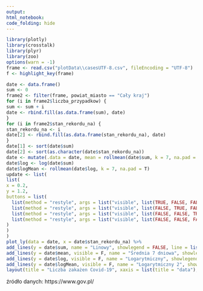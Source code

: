 ```yaml
---
output:
html_notebook:
code_folding: hide
---
```

```r
library(plotly)
library(crosstalk)
library(plyr)
library(zoo)
options(warn = -1)
frame <- read.csv("plotData\\casesUTF-8.csv", fileEncoding = "UTF-8")
f <- highlight_key(frame)

date <- data.frame()
sum <- 0
frame2 <- filter(frame, powiat_miasto == "Cały kraj")
for (i in frame2$liczba_przypadkow) {
sum <- sum + i
date <- rbind.fill(as.data.frame(sum), date)
}
for (i in frame2$stan_rekordu_na) {
stan_rekordu_na <- i
date[2] <- rbind.fill(as.data.frame(stan_rekordu_na), date)
}
date[1] <- sort(date$sum)
date[2] <- sort(as.character(date$stan_rekordu_na))
date <- mutate(.data = date, mean = rollmean(date$sum, k = 7, na.pad = T))
date$log <- log(date$sum)
date$logMean <- rollmean(date$log, k = 7, na.pad = T)
update <- list(
list(
x = 0.2,
y = 1.2,
buttons = list(
  list(method = "restyle", args = list("visible", list(TRUE, FALSE, FALSE, FALSE), list(yaxis = list(type = "linear"))), label = "Linowy"),
  list(method = "restyle", args = list("visible", list(FALSE, TRUE, FALSE, FALSE), list(yaxis = list(type = "linear"))), label = "Średnia 7 dniowa (beta)"),
  list(method = "restyle", args = list("visible", list(FALSE, FALSE, TRUE, FALSE), list(yaxis = list(type = "log"))), label = "Logarytmiczny (beta)"),
  list(method = "restyle", args = list("visible", list(FALSE, FALSE, FALSE, TRUE), list(yaxis = list(type = "log"))), label = "Uśredniony logarytmiczny (beta)")
)
)
)
plot_ly(data = date, x = date$stan_rekordu_na) %>%
add_lines(y = date$sum, name = "Linowy", showlegend = FALSE, line = list(color = 'rgb(0, 128, 230)')) %>%
add_lines(y = date$mean, visible = F, name = "Średnia 7 dniowa", showlegend = FALSE, line = list(color = 'rgb(0, 128, 230)')) %>%
add_lines(y = date$log, visible = F, name = "Logarytmiczny", showlegend = FALSE, line = list(color = 'rgb(0, 128, 230)')) %>%
add_lines(y = date$logMean, visible = F, name = "Logarytmiczny 2", showlegend = FALSE, line = list(color = 'rgb(0, 128, 230)')) %>%
layout(title = "Liczba zakażen Covid-19", xaxis = list(title = "data"), yaxis = list(title = "liczba przypadków"), width = 940, height = 480, updatemenus = update)
```
<div>źródło danych: https://www.gov.pl/</div>